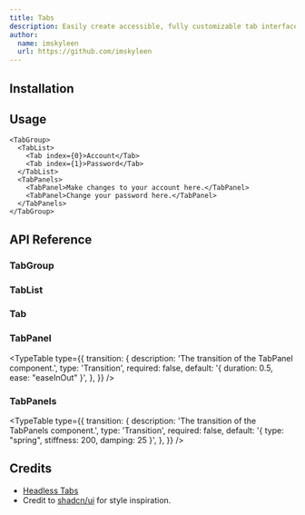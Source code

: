 ```yaml
---
title: Tabs
description: Easily create accessible, fully customizable tab interfaces, with robust focus management and keyboard navigation support.
author:
  name: imskyleen
  url: https://github.com/imskyleen
---
```


<ComponentPreview name="demo-components-headless-tabs" />

## Installation

<ComponentInstallation name="components-headless-tabs" />

## Usage

```tsx
<TabGroup>
  <TabList>
    <Tab index={0}>Account</Tab>
    <Tab index={1}>Password</Tab>
  </TabList>
  <TabPanels>
    <TabPanel>Make changes to your account here.</TabPanel>
    <TabPanel>Change your password here.</TabPanel>
  </TabPanels>
</TabGroup>
```

## API Reference

### TabGroup

<div className="flex flex-col gap-2">
<ExternalLink
  href="https://animate-ui.com/docs/primitives/headless/tabs#tabgroup"
  text="Animate UI API Reference - TabGroup Primitive"
/>

<ExternalLink
  href="https://headlessui.com/react/tabs#tab-group"
  text="Headless UI API Reference - TabGroup"
/>
</div>

### TabList

<div className="flex flex-col gap-2">
<ExternalLink
  href="https://animate-ui.com/docs/primitives/headless/tabs#tablist"
  text="Animate UI API Reference - TabList Primitive"
/>

<ExternalLink
  href="https://headlessui.com/react/tabs#tab-list"
  text="Headless UI API Reference - TabList"
/>
</div>

### Tab

<div className="flex flex-col gap-2">
<ExternalLink
  href="https://animate-ui.com/docs/primitives/headless/tabs#tab"
  text="Animate UI API Reference - Tab Primitive"
/>

<ExternalLink
  href="https://headlessui.com/react/tabs#tab"
  text="Headless UI API Reference - Tab"
/>
</div>

### TabPanel

<div className="flex flex-col gap-2">
<ExternalLink
  href="https://animate-ui.com/docs/primitives/headless/tabs#tabpanel"
  text="Animate UI API Reference - TabPanel Primitive"
/>

<ExternalLink
  href="https://headlessui.com/react/tabs#tab-panel"
  text="Headless UI API Reference - TabPanel"
/>
</div>

<TypeTable
  type={{
    transition: {
      description: 'The transition of the TabPanel component.',
      type: 'Transition',
      required: false,
      default: '{ duration: 0.5, ease: "easeInOut" }',
    },
  }}
/>

### TabPanels

<div className="flex flex-col gap-2">
<ExternalLink
  href="https://animate-ui.com/docs/primitives/headless/tabs#tabpanels"
  text="Animate UI API Reference - TabPanels Primitive"
/>

<ExternalLink
  href="https://headlessui.com/react/tabs#tab-panels"
  text="Headless UI API Reference - TabPanels"
/>
</div>

<TypeTable
  type={{
    transition: {
      description: 'The transition of the TabPanels component.',
      type: 'Transition',
      required: false,
      default: '{ type: "spring", stiffness: 200, damping: 25 }',
    },
  }}
/>

## Credits

- [Headless Tabs](https://headlessui.com/react/tabs)
- Credit to [shadcn/ui](https://ui.shadcn.com/docs/components/tabs) for style inspiration.
